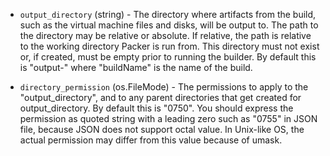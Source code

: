 <!-- Code generated from the comments of the OutputConfig struct in builder/vsphere/common/output_config.go; DO NOT EDIT MANUALLY -->

- `output_directory` (string) - The directory where artifacts from the build, such as the virtual machine
  files and disks, will be output to. The path to the directory may be
  relative or absolute. If relative, the path is relative to the working
  directory Packer is run from. This directory must not exist or, if
  created, must be empty prior to running the builder. By default this is
  "output-<buildName>" where "buildName" is the name of the build.

- `directory_permission` (os.FileMode) - The permissions to apply to the "output_directory", and to any parent
  directories that get created for output_directory.  By default this is
  "0750". You should express the permission as quoted string with a
  leading zero such as "0755" in JSON file, because JSON does not support
  octal value. In Unix-like OS, the actual permission may differ from
  this value because of umask.

<!-- End of code generated from the comments of the OutputConfig struct in builder/vsphere/common/output_config.go; -->
